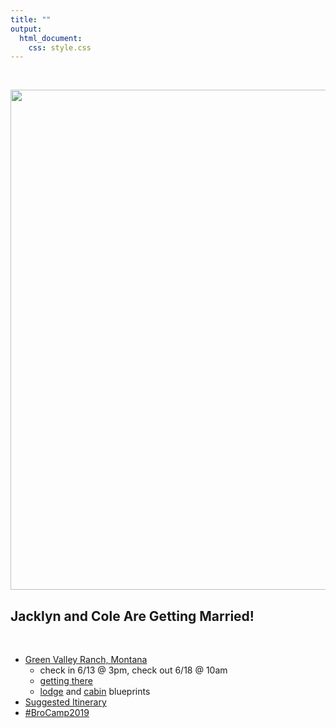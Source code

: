 ```yaml
---
title: ""
output:
  html_document:
    css: style.css
---
```


<br>

<img src="wedding_invitation_header.png" width="800" class="center"/>

## Jacklyn and Cole Are Getting Married!

<br>

- [Green Valley Ranch, Montana](http://www.greenvalleyranchmontana.com/)
  - check in 6/13 @ 3pm, check out 6/18 @ 10am
  - [getting there](http://www.greenvalleyranchmontana.com/getting-here/)
  - [lodge](./lodge_blueprint.pdf) and [cabin](./cabin_blueprint.pdf) blueprints
- [Suggested Itinerary](./Activity Recommendations - Howard Brokamp.pdf)
- [#BroCamp2019](https://www.instagram.com/explore/tags/BroCamp2019/)
